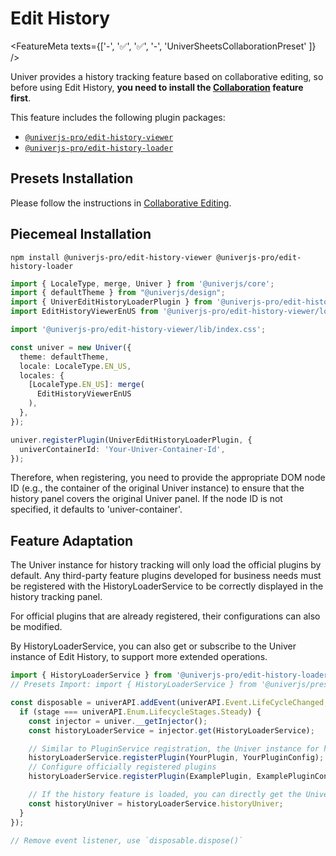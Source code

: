 
# Edit History

<FeatureMeta texts={['-', '✅', '✅', '-', 'UniverSheetsCollaborationPreset' ]} />

Univer provides a history tracking feature based on collaborative editing, so before using Edit History, **you need to install the [Collaboration](/guides/sheets/features/collaboration) feature first**.

This feature includes the following plugin packages:

- [`@univerjs-pro/edit-history-viewer`](https://www.npmjs.com/package/@univerjs-pro/edit-history-viewer)
- [`@univerjs-pro/edit-history-loader`](https://www.npmjs.com/package/@univerjs-pro/edit-history-loader)

## Presets Installation

Please follow the instructions in [Collaborative Editing](/guides/sheets/features/collaboration).

## Piecemeal Installation

```shell npm2yarn
npm install @univerjs-pro/edit-history-viewer @univerjs-pro/edit-history-loader
```

```typescript {3-4,6,13,18-20}
import { LocaleType, merge, Univer } from '@univerjs/core';
import { defaultTheme } from "@univerjs/design";
import { UniverEditHistoryLoaderPlugin } from '@univerjs-pro/edit-history-loader';
import EditHistoryViewerEnUS from '@univerjs-pro/edit-history-viewer/locale/en-US';

import '@univerjs-pro/edit-history-viewer/lib/index.css';

const univer = new Univer({
  theme: defaultTheme,
  locale: LocaleType.EN_US,
  locales: {
    [LocaleType.EN_US]: merge(
      EditHistoryViewerEnUS
    ),
  },
});

univer.registerPlugin(UniverEditHistoryLoaderPlugin, { 
  univerContainerId: 'Your-Univer-Container-Id',
});
```

Therefore, when registering, you need to provide the appropriate DOM node ID (e.g., the container of the original Univer instance) to ensure that the history panel covers the original Univer panel. If the node ID is not specified, it defaults to 'univer-container'.

## Feature Adaptation

The Univer instance for history tracking will only load the official plugins by default. Any third-party feature plugins developed for business needs must be registered with the HistoryLoaderService to be correctly displayed in the history tracking panel.

For official plugins that are already registered, their configurations can also be modified.

By HistoryLoaderService, you can also get or subscribe to the Univer instance of Edit History, to support more extended operations.

```typescript
import { HistoryLoaderService } from '@univerjs-pro/edit-history-loader';
// Presets Import: import { HistoryLoaderService } from '@univerjs/presets/preset-sheets-collaboration';

const disposable = univerAPI.addEvent(univerAPI.Event.LifeCycleChanged, ({ stage }) => {
  if (stage === univerAPI.Enum.LifecycleStages.Steady) {
    const injector = univer.__getInjector();
    const historyLoaderService = injector.get(HistoryLoaderService);

    // Similar to PluginService registration, the Univer instance for history tracking will register the corresponding plugin according to the following configuration after being created
    historyLoaderService.registerPlugin(YourPlugin, YourPluginConfig);
    // Configure officially registered plugins
    historyLoaderService.registerPlugin(ExamplePlugin, ExamplePluginConfig, true);

    // If the history feature is loaded, you can directly get the Univer instance of history
    const historyUniver = historyLoaderService.historyUniver;
  }
});
 
// Remove event listener, use `disposable.dispose()`
```
